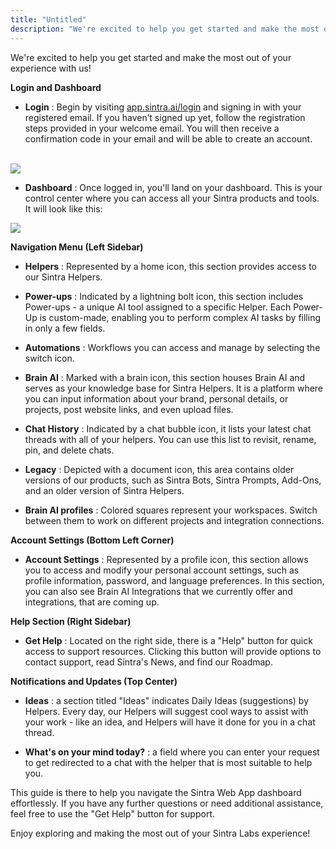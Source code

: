 ```yaml
---
title: "Untitled"
description: "We're excited to help you get started and make the most out of your experience with us!"
---
```


We're excited to help you get started and make the most out of your experience with us!

**Login and Dashboard**

  * **Login** : Begin by visiting [app.sintra.ai/login](https://app.sintra.ai/login) and signing in with your registered email. If you haven’t signed up yet, follow the registration steps provided in your welcome email. You will then receive a confirmation code in your email and will be able to create an account.  
​

![](https://downloads.intercomcdn.com/i/o/s36tbegb/1324508265/ac65d7d46dd65f92bb340a5d54ce/image.png?expires=1754573400&signature=7a9db13dbe52b582bd87930ac2e79ff50c47092d0af7f13f85b89501499fd225&req=dSMlEsx%2BlYNZXPMW1HO4zS7lm%2F9qLgGnT6lpW0aXplkJuz6wBiXiKn%2BA3uF3%0AI6l8%0A)

  * **Dashboard** : Once logged in, you'll land on your dashboard. This is your control center where you can access all your Sintra products and tools. It will look like this:




![](https://downloads.intercomcdn.com/i/o/s36tbegb/1324505081/75fe63eaa13816d3c7cc132a7896/image.png?expires=1754573400&signature=a96b2fc04f8d39cf53bc765516fecd6c7716670b3b1eadd55b68e2b837c0d89d&req=dSMlEsx%2BmIFXWPMW1HO4zQIrXweeTI58VpN0bG6YshTXJ5N0vaGRfZIdGMpY%0AwNnr%0A)

**Navigation Menu (Left Sidebar)**

  * **Helpers** : Represented by a home icon, this section provides access to our Sintra Helpers.

  * **Power-ups** : Indicated by a lightning bolt icon, this section includes Power-ups - a unique AI tool assigned to a specific Helper. Each Power-Up is custom-made, enabling you to perform complex AI tasks by filling in only a few fields.

  * **Automations** : Workflows you can access and manage by selecting the switch icon.

  * **Brain AI** : Marked with a brain icon, this section houses Brain AI and serves as your knowledge base for Sintra Helpers. It is a platform where you can input information about your brand, personal details, or projects, post website links, and even upload files.

  * **Chat History** : Indicated by a chat bubble icon, it lists your latest chat threads with all of your helpers. You can use this list to revisit, rename, pin, and delete chats.

  * **Legacy** : Depicted with a document icon, this area contains older versions of our products, such as Sintra Bots, Sintra Prompts, Add-Ons, and an older version of Sintra Helpers.

  * **Brain AI profiles** : Colored squares represent your workspaces. Switch between them to work on different projects and integration connections.




**Account Settings (Bottom Left Corner)**

  * **Account Settings** : Represented by a profile icon, this section allows you to access and modify your personal account settings, such as profile information, password, and language preferences. In this section, you can also see Brain AI Integrations that we currently offer and integrations, that are coming up.




**Help Section (Right Sidebar)**

  * **Get Help** : Located on the right side, there is a "Help" button for quick access to support resources. Clicking this button will provide options to contact support, read Sintra's News, and find our Roadmap.




**Notifications and Updates (Top Center)**

  * **Ideas** : a section titled "Ideas" indicates Daily Ideas (suggestions) by Helpers. Every day, our Helpers will suggest cool ways to assist with your work - like an idea, and Helpers will have it done for you in a chat thread.

  * **What's on your mind today?** : a field where you can enter your request to get redirected to a chat with the helper that is most suitable to help you.




This guide is there to help you navigate the Sintra Web App dashboard effortlessly. If you have any further questions or need additional assistance, feel free to use the "Get Help" button for support. 

Enjoy exploring and making the most out of your Sintra Labs experience!